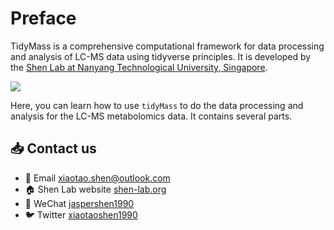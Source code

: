 # Preface {.unnumbered}

TidyMass is a comprehensive computational framework for data processing and analysis of LC-MS data using tidyverse principles. It is developed by the [Shen Lab at Nanyang Technological University, Singapore](https://www.shen-lab.org/).

![](images/shen_lab_logo.png)

Here, you can learn how to use `tidyMass` to do the data processing and analysis for the LC-MS metabolomics data. It contains several parts.

## 📥 Contact us

- 📩 Email [xiaotao.shen@outlook.com](xiaotao.shen@outlook.com)
- 🏠 Shen Lab website [shen-lab.org](https://www.shen-lab.org/)
- 💬 WeChat [jaspershen1990](https://jaspershen.github.io/image/wechat_QR.jpg)
- 🐦 Twitter [xiaotaoshen1990](https://twitter.com/xiaotaoshen1990)

